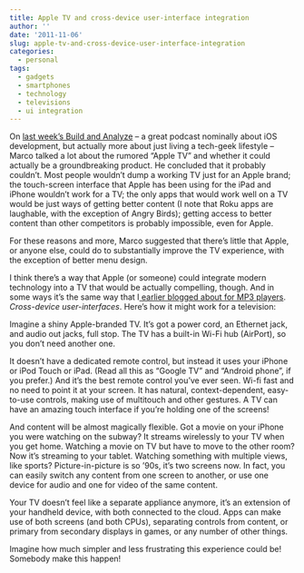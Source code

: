```yaml
---
title: Apple TV and cross-device user-interface integration
author: ''
date: '2011-11-06'
slug: apple-tv-and-cross-device-user-interface-integration
categories:
  - personal
tags:
  - gadgets
  - smartphones
  - technology
  - televisions
  - ui integration
---
```


On <a href="http://5by5.tv/buildanalyze/49" target="_blank" rel="noopener">last week's Build and Analyze</a> -- a great podcast nominally about iOS development, but actually more about just living a tech-geek lifestyle -- Marco talked a lot about the rumored "Apple TV" and whether it could actually be a groundbreaking product. He concluded that it probably couldn't. Most people wouldn't dump a working TV just for an Apple brand; the touch-screen interface that Apple has been using for the iPad and iPhone wouldn't work for a TV; the only apps that would work well on a TV would be just ways of getting better content (I note that Roku apps are laughable, with the exception of Angry Birds); getting access to better content than other competitors is probably impossible, even for Apple.

For these reasons and more, Marco suggested that there's little that Apple, or anyone else, could do to substantially improve the TV experience, with the exception of better menu design.

I think there's a way that Apple (or someone) could integrate modern technology into a TV that would be actually compelling, though. And in some ways it's the same way that I<a title="Smartphones, MP3 players, and Bluetooth: the division of labor" href="http://www.harlan.harris.name/2010/03/smartphones-mp3-players-and-bluetooth-the-division-of-labor/" target="_blank" rel="noopener"> earlier blogged about for MP3 players</a>. <em>Cross-device user-interfaces</em>. Here's how it might work for a television:

<!--more-->Imagine a shiny Apple-branded TV. It's got a power cord, an Ethernet jack, and audio out jacks, full stop. The TV has a built-in Wi-Fi hub (AirPort), so you don't need another one.

It doesn't have a dedicated remote control, but instead it uses your iPhone or iPod Touch or iPad. (Read all this as "Google TV" and "Android phone", if you prefer.) And it's the best remote control you've ever seen. Wi-fi fast and no need to point it at your screen. It has natural, context-dependent, easy-to-use controls, making use of multitouch and other gestures. A TV can have an amazing touch interface if you're holding one of the screens!

And content will be almost magically flexible. Got a movie on your iPhone you were watching on the subway? It streams wirelessly to your TV when you get home. Watching a movie on TV but have to move to the other room? Now it's streaming to your tablet. Watching something with multiple views, like sports? Picture-in-picture is so '90s, it's two screens now. In fact, you can easily switch any content from one screen to another, or use one device for audio and one for video of the same content.

Your TV doesn't feel like a separate appliance anymore, it's an extension of your handheld device, with both connected to the cloud. Apps can make use of both screens (and both CPUs), separating controls from content, or primary from secondary displays in games, or any number of other things.

Imagine how much simpler and less frustrating this experience could be! Somebody make this happen!
